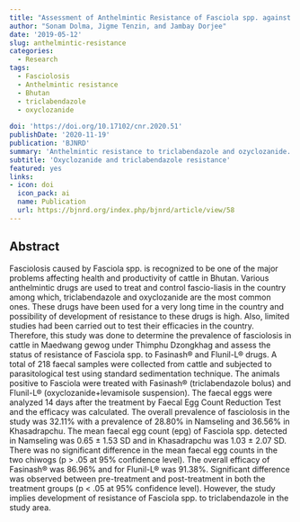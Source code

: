 ```yaml
---
title: "Assessment of Anthelmintic Resistance of Fasciola spp. against Flunil-L® and Fasinash®"
author: "Sonam Dolma, Jigme Tenzin, and Jambay Dorjee"
date: '2019-05-12'
slug: anthelmintic-resistance
categories:
  - Research
tags:
  - Fasciolosis
  - Anthelmintic resistance
  - Bhutan
  - triclabendazole
  - oxyclozanide
  
doi: 'https://doi.org/10.17102/cnr.2020.51'
publishDate: '2020-11-19'
publication: 'BJNRD'
summary: 'Anthelmintic resistance to triclabendazole and ozyclozanide.'
subtitle: 'Oxyclozanide and triclabendazole resistance'
featured: yes
links:
- icon: doi
  icon_pack: ai
  name: Publication
  url: https://bjnrd.org/index.php/bjnrd/article/view/58
---
```


<style type="text/css">
.page-main img {
  box-shadow: 0px 0px 2px 2px rgba( 0, 0, 0, 0.2 );
  #/* ease | ease-in | ease-out | linear */
  transition: transform ease-in-out 1s;
}

.page-main img:hover {
  transform: scale(1.8);
}
</style>


## Abstract 

Fasciolosis caused by Fasciola spp. is recognized to be one of the major problems affecting health and productivity of cattle in Bhutan. Various anthelmintic drugs are used to treat and control fascio-liasis in the country among which, triclabendazole and oxyclozanide are the most common ones. These drugs have been used for a very long time in the country and possibility of development of resistance to these drugs is high. Also, limited studies had been carried out to test their efficacies in the country. Therefore, this study was done to determine the prevalence of fasciolosis in cattle in Maedwang gewog under Thimphu Dzongkhag and assess the status of resistance of Fasciola spp. to Fasinash® and Flunil-L® drugs. A total of 218 faecal samples were collected from cattle and subjected to 
parasitological test using standard sedimentation technique. The animals positive to Fasciola were treated with Fasinash® (triclabendazole bolus) and Flunil-L® (oxyclozanide+levamisole suspension). The faecal eggs were analyzed 14 days after the treatment by Faecal Egg Count Reduction Test and the efficacy was calculated. The overall prevalence of fasciolosis in the study was 32.11% with a 
prevalence of 28.80% in Namseling and 36.56% in Khasadrapchu. The mean faecal egg count (epg) of Fasciola spp. detected in Namseling was 0.65 ± 1.53 SD and in Khasadrapchu was 1.03 ± 2.07 SD. There was no significant difference in the mean faecal egg counts in the two chiwogs (p > .05 at 95% confidence level). The overall efficacy of Fasinash® was 86.96% and for Flunil-L® was 91.38%. Significant difference was observed between pre-treatment and post-treatment in both the treatment groups (p < .05 at 95% confidence level). However, the study implies development of resistance of Fasciola spp. to triclabendazole in the study area.